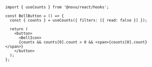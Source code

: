 ```tsx
import { useCounts } from '@novu/react/hooks';

const BellButton = () => {
  const { counts } = useCounts({ filters: [{ read: false }] });

  return (
    <button>
      <BellIcon>
      {counts && counts[0].count > 0 && <span>{counts[0].count}</span>}
    </button>
  );
};
```
